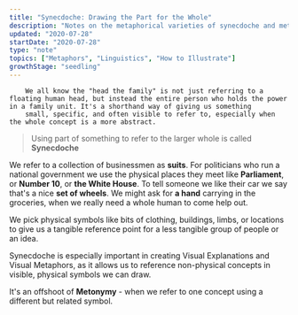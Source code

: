 ```yaml
---
title: "Synecdoche: Drawing the Part for the Whole"
description: "Notes on the metaphorical varieties of synecdoche and metonymy"
updated: "2020-07-28"
startDate: "2020-07-28"
type: "note"
topics: ["Metaphors", "Linguistics", "How to Illustrate"]
growthStage: "seedling"
---
```


<IntroParagraph >

		We all know the "head the family" is not just referring to a floating human head, but instead the entire person who holds the power in a family unit. It's a shorthand way of giving us something
		small, specific, and often visible to refer to, especially when the whole concept is a more abstract.

</IntroParagraph >

> Using part of something to refer to the larger whole is called **Synecdoche**

We refer to a collection of businessmen as **suits**.
For politicians who run a national government we use the physical places they meet like **Parliament**, or **Number 10**, or **the White House**.
To tell someone we like their car we say that's a nice **set of wheels**.
We might ask for **a hand** carrying in the groceries, when we really need a whole human to come help out.

We pick physical symbols like bits of clothing, buildings, limbs, or locations to give us a tangible reference point for a less tangible group of people or an idea.

Synecdoche is especially important in creating Visual Explanations and Visual Metaphors, as it allows us to reference non-physical concepts in visible, physical symbols we can draw.

It's an offshoot of **Metonymy** - when we refer to one concept using a different but related symbol.
